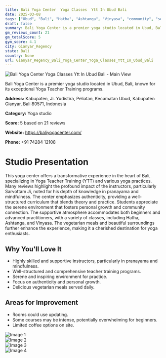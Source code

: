 ```yaml
---
title: Bali Yoga Center  Yoga Classes  Ytt In Ubud Bali
date: 2025-03-08
tags: ["Ubud", "Bali", "Hatha", "Ashtanga", "Vinyasa", "community", "serene environment", "Gianyar Regency"]  
draft: false
summary: Bali Yoga Center is a premier yoga studio located in Ubud, Bali, known for its exceptional Yoga Teacher Training programs.
gm_reviews_count: 21
gm_totalScore: 5
gym_score: 4.1
city: Gianyar_Regency
state: Bali
country: None
url: Gianyar_Regency_Bali_Yoga_Center_Yoga_Classes_Ytt_In_Ubud_Bali
---
```


<div className="aspect-[16/9] relative my-8">
  <img 
    src="https://lh5.googleusercontent.com/p/AF1QipNsZ-3CPu6-IppR5ankeYP7zPFVtecljyaR3jHm=w1920-h1080-k-no"
    alt="Bali Yoga Center  Yoga Classes  Ytt In Ubud Bali - Main View"
    className="object-cover absolute inset-0 w-full h-full rounded-lg"
  />
</div>

Bali Yoga Center is a premier yoga studio located in Ubud, Bali, known for its exceptional Yoga Teacher Training programs.

**Address:** Kabupaten, Ji. Yudistira, Peliatan, Kecamatan Ubud, Kabupaten Gianyar, Bali 80571, Indonesia

**Category:** Yoga studio

**Score:** 5 based on 21 reviews

**Website:** https://baliyogacenter.com/

**Phone:** +91 74284 12108

# Studio Presentation

This yoga center offers a transformative experience in the heart of Bali, specializing in Yoga Teacher Training (YTT) and various yoga practices. Many reviews highlight the profound impact of the instructors, particularly Sarvottam Ji, noted for his depth of knowledge in pranayama and mindfulness. The center emphasizes authenticity, providing a well-structured curriculum that blends theory and practice. Students appreciate the serene environment that fosters personal growth and community connection. The supportive atmosphere accommodates both beginners and advanced practitioners, with a variety of classes, including Hatha, Ashtanga, and Vinyasa. The vegetarian meals and beautiful surroundings further enhance the experience, making it a cherished destination for yoga enthusiasts.

## Why You'll Love It

- Highly skilled and supportive instructors, particularly in pranayama and mindfulness.
- Well-structured and comprehensive teacher training programs.
- Serene and inspiring environment for practice.
- Focus on authenticity and personal growth.
- Delicious vegetarian meals served daily.

## Areas for Improvement

- Rooms could use updating.
- Some courses may be intense, potentially overwhelming for beginners.
- Limited coffee options on site.

<div className="grid grid-cols-1 xl:grid-cols-2 gap-4 my-8">
<div className="aspect-[4/3] relative"><img src="https://lh3.googleusercontent.com/p/AF1QipOD898nl4kgP7HiDHrN6nh-90cnAU5ar1m-_Nsf=w1920-h1080-k-no" alt="Image 1" className="object-cover absolute inset-0 w-full h-full rounded-lg" /></div>
<div className="aspect-[4/3] relative"><img src="https://lh5.googleusercontent.com/p/AF1QipP7y51xpKrEx3VmetQh--boRKNb8dUx_2w-urHV=w1920-h1080-k-no" alt="Image 2" className="object-cover absolute inset-0 w-full h-full rounded-lg" /></div>
<div className="aspect-[4/3] relative"><img src="https://lh5.googleusercontent.com/p/AF1QipNMDMsLDlRmC9-RN-P8yOkZcC8Hu39UF-Z785G8=w1920-h1080-k-no" alt="Image 3" className="object-cover absolute inset-0 w-full h-full rounded-lg" /></div>
<div className="aspect-[4/3] relative"><img src="https://lh5.googleusercontent.com/p/AF1QipMpLB1HRbIVmRrREBAFNuCIFh4ye5Y8-UREFzF6=w1920-h1080-k-no" alt="Image 4" className="object-cover absolute inset-0 w-full h-full rounded-lg" /></div>
</div>